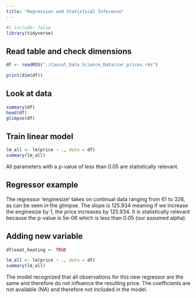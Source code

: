 ```yaml
---
title: "Regression and Statistical Inference"
---
```


````r
#| include: false
library(tidyverse)
````

## Read table and check dimensions
````r
df <- readRDS("./Causal_Data_Science_Data/car_prices.rds")

print(dim(df))
````

## Look at data
````r
summary(df)
head(df)
glimpse(df)
````


## Train linear model
````r
lm_all <- lm(price ~ ., data = df)
summary(lm_all)
````
All parameters with a p-value of less than 0.05 are statistically relevant.

## Regressor example
The regressor 'enginesize' takes on continual data ranging from 61 to 326, as can be seen in the glimpse.
The slope is 125.934 meaning if we increase the enginesize by 1, the price increases by 125.934.
It is statistically relevant because the p-value is 5e-06 which is less than 0.05 (our assumed alpha).

## Adding new variable
````r
df$seat_heating <- TRUE

lm_all <- lm(price ~ ., data = df)
summary(lm_all)
````
The model recognized that all observations for this new regressor are the same and therefore do not influence the resulting price. The coefficients are not available (NA) and therefore not included in the model.